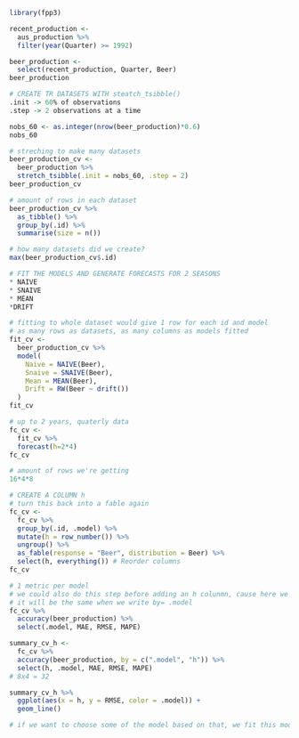 ```r
library(fpp3)
```


```r
recent_production <- 
  aus_production %>%
  filter(year(Quarter) >= 1992)
```

```r
beer_production <- 
  select(recent_production, Quarter, Beer)
beer_production
```
```r
# CREATE TR DATASETS WITH steatch_tsibble()
.init -> 60% of observations
.step -> 2 observations at a time
```

```r
nobs_60 <- as.integer(nrow(beer_production)*0.6)
nobs_60
```


```r
# streching to make many datasets
beer_production_cv <-
  beer_production %>%
  stretch_tsibble(.init = nobs_60, .step = 2)
beer_production_cv
```

```r
# amount of rows in each dataset
beer_production_cv %>%
  as_tibble() %>%
  group_by(.id) %>%
  summarise(size = n())
```


```r
# how many datasets did we create?
max(beer_production_cv$.id)
```

```r
# FIT THE MODELS AND GENERATE FORECASTS FOR 2 SEASONS
* NAIVE
* SNAIVE
* MEAN
*DRIFT
```

```r
# fitting to whole dataset would give 1 row for each id and model
# as many rows as datasets, as many columns as models fitted
fit_cv <- 
  beer_production_cv %>%
  model(
    Naive = NAIVE(Beer),
    Snaive = SNAIVE(Beer),
    Mean = MEAN(Beer),
    Drift = RW(Beer ~ drift())
  )
fit_cv
```

```r
# up to 2 years, quaterly data
fc_cv <- 
  fit_cv %>%
  forecast(h=2*4)
fc_cv
```
```r
# amount of rows we're getting
16*4*8
```

```r
# CREATE A COLUMN h
# turn this back into a fable again
fc_cv <- 
  fc_cv %>%
  group_by(.id, .model) %>%
  mutate(h = row_number()) %>%
  ungroup() %>%
  as_fable(response = "Beer", distribution = Beer) %>% 
  select(h, everything()) # Reorder columns
fc_cv
```
```r
# 1 metric per model
# we could also do this step before adding an h colunmn, cause here we don't need it
# it will be the same when we write by= .model
fc_cv %>%
  accuracy(beer_production) %>%
  select(.model, MAE, RMSE, MAPE)
```
```r
summary_cv_h <- 
  fc_cv %>%
  accuracy(beer_production, by = c(".model", "h")) %>%
  select(h, .model, MAE, RMSE, MAPE)
# 8x4 = 32
```

```r
summary_cv_h %>% 
  ggplot(aes(x = h, y = RMSE, color = .model)) +
  geom_line()
```
```r
# if we want to choose some of the model based on that, we fit this model to our full data
```

